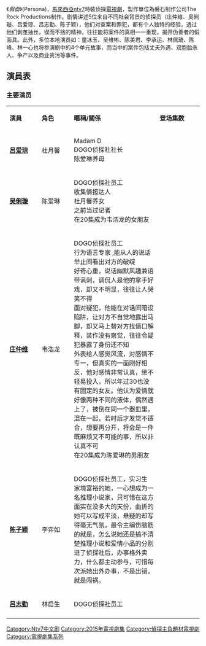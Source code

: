 {{Otheruses|subject=马来西亚电视剧《假面》|other=韩国[[SBS有限公司|SBS]]出品的同名电视剧|假面 (电视剧)}}
{{copyedit|time=2016-12-23T08:58:24+00:00}}
{{電視節目信息框
| 名稱       = 假面
| 别名       = 
| 類型       = 
| 演出       = 
| 主題曲     = mirror
| 主唱         = pink 陈珂冰，Haoren朱浩仁
|  填词       =
| 語言        = 华语
| 集數         = 20
| 製作年份   = 2015
| 執行製作   = 
| 製作人     = 
| 監製       = 周以勤
| 導演       = 张序麟
| 助理导演   = 
| 統籌       = 
| 編審       = 
| 編導       = 
| 助理編導   = 
| 編劇       = 
| 剪辑       = 
| 外景       = {{MAL}} [[吉隆坡|吉隆坡]]
| 摄影       = 
| 每集長     = 45 分钟(不含广告)
| 製作公司   = 
| 頻道1      = {{flagicon|MYS}} [[ntv7|ntv7]]
| 視頻制式1  = [[標準畫質電視|標準畫質電視]]
| 音頻制式1  = 
| 首播國家1  = {{MYS}}
| 首播地區1  = 
| 開始1      = 2015年8月10日
| 結束1      = 2015年9月10日
| 接档       = 我的男友不是人
| 續作       = [[假面II|假面II]]
| 相关节目   = 
| 官方網站   = 
}}

《''假面''》(Persona)，[[馬來西亞|馬來西亞]][[ntv7|ntv7]]時裝侦探[[電視劇|電視劇]]，製作單位為磐石制作公司The Rock Productions制作。剧情讲述5位来自不同社会背景的侦探员（庄仲维、吴俐璇、吕爱琼、吕志勤、陈子颖），他们对查案和罪犯，都有个人独特的经验，透过他们剥茧抽丝，锲而不捨的精神，往往能将案件的真相一一重现，揭开伪善者的假面具。此外，多位本地演员如：童冰玉、吴维彬、陈美君、李承运、林佩琦、陈峰、林一心也将参演剧中的4个单元故事，而当中的案件包括丈夫外遇、双胞胎杀人、争产以及商业贪污等事件。

== 演員表 ==

===主要演员===
{|class="wikitable" width="60%"
|- style="background:cornflowerblue; color:white" align=center
|style="width:15%"|'''演員'''||style="width:15%"|'''角色'''||style="width:40%"|'''暱稱/關係'''||style="width:20%"|'''登场集数'''
|-
| '''[[吕爱琼|吕爱琼]]''' || 杜月馨 ||Madam D <br/>  DOGO侦探社社长 <br/> 陈爱琳养母|| 
|-
| '''[[吴俐璇|吴俐璇]]''' || 陈爱琳 || DOGO侦探社员工 <br/>收集情报达人<br/>杜月馨养女<br/>之前当过记者<br/>在20集成为韦浩龙的女朋友|| 
|-
| '''[[庄仲维|庄仲维]]''' || 韦浩龙 || DOGO侦探社员工<br/>行为语言专家 ,能从人的说话举止间看出对方的破绽<br/>好奇心重，说话幽默风趣兼语带讽刺，调侃人是他的拿手好戏，却又不明显，往往让人哭笑不得<br/>面对疑犯，他能在对话间暗设陷阱，让对方不自觉地露出马脚，却又马上替对方找借口解释，装作没有察觉，往往令疑犯暴露了身份还不知<br/>外表给人感觉风流，对感情不专一，但真实的一面刚好相反，他对感情非常认真，绝不轻易投入，所以年过30也没有固定的女友。他认为爱情就好像两种不同的液体，偶然遇上了，被倒在同一个器皿里，混在一起，若时后才发觉不适合，想要再分开，将会是一件既麻烦又不可能的事，所以非认真不可<br/>在20集成为陈爱琳的男朋友|| 
|-
| '''[[陈子颖|陈子颖]]''' || 李弈如 || DOGO侦探社员工，实习生<br/>家境富裕的她，一心想成为一名推理小说家，只可惜在这方面实在没多大的天份，曲折的她可以写成平淡，悬疑的却写得毫无气氛，最令主编伤脑筋的就是，怎么说她还是搞不清楚推理小说和爱情小品的分别<br/>进了侦探社后，办事格外卖力，什么都主动参与，可惜每次派她出外办事，不是出错，就是闯祸。|| 
|-
| '''[[吕志勤|吕志勤]]''' || 林启生 || DOGO侦探社员工 || 
|-
|}
[[Category:Ntv7中文剧|Category:Ntv7中文剧]]
[[Category:2015年電視劇集|Category:2015年電視劇集]]
[[Category:偵探主角題材電視劇|Category:偵探主角題材電視劇]]
[[Category:電視劇集系列|Category:電視劇集系列]]